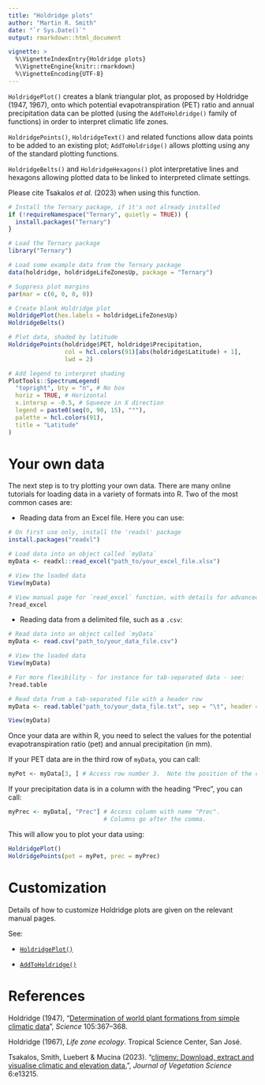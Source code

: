 ```yaml
---
title: "Holdridge plots"
author: "Martin R. Smith"
date: "`r Sys.Date()`"
output: rmarkdown::html_document

vignette: >
  %\VignetteIndexEntry{Holdridge plots}
  %\VignetteEngine{knitr::rmarkdown}
  %\VignetteEncoding{UTF-8}
---
```


`HoldridgePlot()` creates a blank triangular plot, as proposed by 
Holdridge (1947, 1967), onto which potential evapotranspiration
(PET) ratio and annual precipitation data can be plotted
(using the `AddToHoldridge()` family of functions) in order to interpret
climatic life zones.

`HoldridgePoints()`, `HoldridgeText()` and related functions allow data 
points to be added to an existing plot; `AddToHoldridge()` allows plotting
using any of the standard plotting functions.

`HoldridgeBelts()` and `HoldridgeHexagons()` plot interpretative lines
and hexagons allowing plotted data to be linked to interpreted climate
settings.

Please cite Tsakalos _et al._ (2023) when using this function.


```r
# Install the Ternary package, if it's not already installed
if (!requireNamespace("Ternary", quietly = TRUE)) {
  install.packages("Ternary")
}

# Load the Ternary package
library("Ternary")

# Load some example data from the Ternary package
data(holdridge, holdridgeLifeZonesUp, package = "Ternary")

# Suppress plot margins
par(mar = c(0, 0, 0, 0))

# Create blank Holdridge plot
HoldridgePlot(hex.labels = holdridgeLifeZonesUp)
HoldridgeBelts()

# Plot data, shaded by latitude
HoldridgePoints(holdridge$PET, holdridge$Precipitation,
                col = hcl.colors(91)[abs(holdridge$Latitude) + 1],
                lwd = 2)

# Add legend to interpret shading
PlotTools::SpectrumLegend(
  "topright", bty = "n", # No box
  horiz = TRUE, # Horizontal
  x.intersp = -0.5, # Squeeze in X direction
  legend = paste0(seq(0, 90, 15), "°"),
  palette = hcl.colors(91),
  title = "Latitude"
)
```


# Your own data

The next step is to try plotting your own data.  There are many online
tutorials for loading data in a variety of formats into R.
Two of the most common cases are:

- Reading data from an Excel file.  Here you can use:
```r
# On first use only, install the 'readxl' package
install.packages("readxl")

# Load data into an object called `myData`
myData <- readxl::read_excel("path_to/your_excel_file.xlsx")

# View the loaded data
View(myData)

# View manual page for `read_excel` function, with details for advanced use
?read_excel
```

- Reading data from a delimited file, such as a `.csv`:

```r
# Read data into an object called `myData`
myData <- read.csv("path_to/your_data_file.csv")

# View the loaded data
View(myData)

# For more flexibility - for instance for tab-separated data - see:
?read.table

# Read data from a tab-separated file with a header row
myData <- read.table("path_to/your_data_file.txt", sep = "\t", header = TRUE)

View(myData)
```

Once your data are within R, you need to select the values for the
potential evapotranspiration ratio (pet) and annual precipitation (in mm).


If your PET data are in the third row of `myData`, you can call:
```r
myPet <- myData[3, ] # Access row number 3.  Note the position of the comma.
```


If your precipitation data is in a column with the heading "Prec", you can call:
```r
myPrec <- myData[, "Prec"] # Access column with name "Prec". 
                           # Columns go after the comma.
```

This will allow you to plot your data using:
```r
HoldridgePlot()
HoldridgePoints(pet = myPet, prec = myPrec)
```

# Customization

Details of how to customize Holdridge plots are given on the relevant manual
pages.

See:

- [`HoldridgePlot()`](https://ms609.github.io/Ternary/reference/HoldridgePlot.html)

- [`AddToHoldridge()`](https://ms609.github.io/Ternary/reference/AddToTernary.html)


# References

Holdridge (1947),
"[Determination of world plant formations from simple climatic data](https://dx.doi.org/10.1126/science.105.2727.367)",
_Science_ 105:367--368.

Holdridge (1967), _Life zone ecology_. Tropical Science Center, San Jos&eacute;.

Tsakalos, Smith, Luebert & Mucina (2023).
"[climenv: Download, extract and visualise climatic and elevation data.](
https://dx.doi.org/10.1111/jvs.13215)",
_Journal of Vegetation Science_ 6:e13215.
